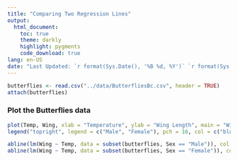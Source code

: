 ```yaml
---
title: "Comparing Two Regression Lines"
output:
  html_document:
    toc: true
    theme: darkly
    highlight: pygments
    code_download: true
lang: en-US
date: "Last Updated: `r format(Sys.Date(), '%B %d, %Y')` `r format(Sys.time(), '%H:%M:%S')`"
---
```


```r
butterflies <- read.csv("../data/ButterfliesBc.csv", header = TRUE)
attach(butterflies)
```

### Plot the Butterflies data
```r
plot(Temp, Wing, xlab = "Temperature", ylab = "Wing Length", main = "Wing Length by Temperature and Species", pch = ifelse(Sex == "Male", 16, 16), col = ifelse(Sex == "Male", "blue", "red"))
legend("topright", legend = c("Male", "Female"), pch = 16, col = c("blue", "red"))

abline(lm(Wing ~ Temp, data = subset(butterflies, Sex == "Male")), col = "blue")
abline(lm(Wing ~ Temp, data = subset(butterflies, Sex == "Female")), col = "red")
```